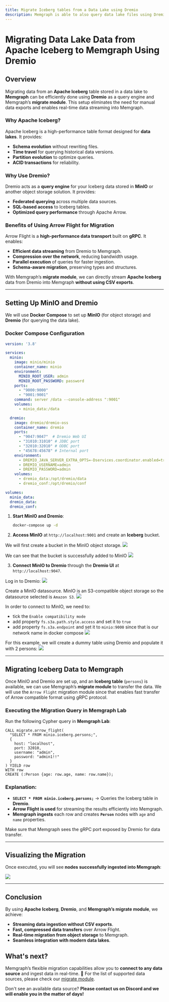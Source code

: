 ```yaml
---
title: Migrate Iceberg tables from a Data Lake using Dremio
description: Memgraph is able to also query data lake files using Dremio as the query engine. This allows for graph analytics on top of data lake storage for seamless enablement of new graph use cases on your data. 
---
```



# Migrating Data Lake Data from Apache Iceberg to Memgraph Using Dremio

## Overview
Migrating data from an **Apache Iceberg** table stored in a data lake to **Memgraph** can be efficiently done using **Dremio** as a query 
engine and Memgraph’s **migrate module**. This setup eliminates the need for manual data exports and enables real-time data streaming into Memgraph.

### Why Apache Iceberg?
Apache Iceberg is a high-performance table format designed for **data lakes**. It provides:
- **Schema evolution** without rewriting files.
- **Time travel** for querying historical data versions.
- **Partition evolution** to optimize queries.
- **ACID transactions** for reliability.

### Why Use Dremio?
Dremio acts as a **query engine** for your Iceberg data stored in **MinIO** or another object storage solution. It provides:
- **Federated querying** across multiple data sources.
- **SQL-based access** to Iceberg tables.
- **Optimized query performance** through Apache Arrow.

### Benefits of Using Arrow Flight for Migration
Arrow Flight is a **high-performance data transport** built on **gRPC**. It enables:
- **Efficient data streaming** from Dremio to Memgraph.
- **Compression over the network**, reducing bandwidth usage.
- **Parallel execution** of queries for faster ingestion.
- **Schema-aware migration**, preserving types and structures.

With Memgraph’s **migrate module**, we can directly stream **Apache Iceberg** data from Dremio into Memgraph **without using CSV exports**.

---

## Setting Up MinIO and Dremio
We will use **Docker Compose** to set up **MinIO** (for object storage) and **Dremio** (for querying the data lake).

### Docker Compose Configuration
```yaml
version: '3.8'

services:
  minio:
    image: minio/minio
    container_name: minio
    environment:
      MINIO_ROOT_USER: admin
      MINIO_ROOT_PASSWORD: password
    ports:
      - "9000:9000"
      - "9001:9001"
    command: server /data --console-address ":9001"
    volumes:
      - minio_data:/data

  dremio:
    image: dremio/dremio-oss
    container_name: dremio
    ports:
      - "9047:9047"  # Dremio Web UI
      - "31010:31010" # JDBC port
      - "32010:32010" # ODBC port
      - "45678:45678" # Internal port
    environment:
      - DREMIO_JAVA_SERVER_EXTRA_OPTS=-Dservices.coordinator.enabled=true -Dservices.executor.enabled=true
      - DREMIO_USERNAME=admin
      - DREMIO_PASSWORD=admin
    volumes:
      - dremio_data:/opt/dremio/data
      - dremio_conf:/opt/dremio/conf

volumes:
  minio_data:
  dremio_data:
  dremio_conf:
```

1. **Start MinIO and Dremio**:
   ```sh
   docker-compose up -d
   ```
2. **Access MinIO** at `http://localhost:9001` and create an **Iceberg** bucket.

We will first create a bucket in the MinIO object storage.
![](/pages/data-migration/migrate-from-datalake-using-dremio/create-minio-bucket.png)

We can see that the bucket is successfully added to MinIO
![](/pages/data-migration/migrate-from-datalake-using-dremio/observe-minio-bucket.png)

3. **Connect MinIO to Dremio** through the **Dremio UI** at `http://localhost:9047`.

Log in to Dremio:
![](/pages/data-migration/migrate-from-datalake-using-dremio/login-dremio.png)

Create a MinIO datasource. MinIO is an S3-compatible object storage so the datasource selected is `Amazon S3`.
![](/pages/data-migration/migrate-from-datalake-using-dremio/create-minio-datasource.png)

In order to connect to MinIO, we need to:
- tick the `Enable compatibility mode`
- add property `fs.s3a.path.style.access` and set it to `true`
- add property `fs.s3a.endpoint` and set it to `minio:9000` since that is our network name in docker compose
![](/pages/data-migration/migrate-from-datalake-using-dremio/additional-minio-datasource-options.png)

For this example, we will create a dummy table using Dremio and populate it with 2 persons:
![](/pages/data-migration/migrate-from-datalake-using-dremio/querying-in-dremio.png)


---

## Migrating Iceberg Data to Memgraph

Once MinIO and Dremio are set up, and an **Iceberg table** (`persons`) is available, 
we can use Memgraph’s **migrate module** to transfer the data. We will use the `Arrow Flight`
migration module since that enables fast transfer of Arrow compatible format using gRPC protocol.

### Executing the Migration Query in Memgraph Lab
Run the following Cypher query in **Memgraph Lab**:

```cypher
CALL migrate.arrow_flight(
  "SELECT * FROM minio.iceberg.persons;",
  {
    host: "localhost", 
    port: 32010, 
    username: "admin", 
    password: "admin1!!"
  }
) YIELD row
WITH row
CREATE (:Person {age: row.age, name: row.name});
```

### Explanation:
- **`SELECT * FROM minio.iceberg.persons;`** → Queries the Iceberg table in **Dremio**.
- **Arrow Flight is used** for streaming the results efficiently into Memgraph.
- **Memgraph ingests** each row and creates **`Person`** nodes with `age` and `name` properties.

Make sure that Memgraph sees the gRPC port exposed by Dremio for data transfer.

---

## Visualizing the Migration

Once executed, you will see **nodes successfully ingested into Memgraph**:

![](/pages/data-migration/migrate-from-datalake-using-dremio/migrate-from-dremio.png)

---

## Conclusion
By using **Apache Iceberg**, **Dremio**, and **Memgraph’s migrate module**, we achieve:
- **Streaming data ingestion without CSV exports**.
- **Fast, compressed data transfers** over Arrow Flight.
- **Real-time migration from object storage** to Memgraph.
- **Seamless integration with modern data lakes**.

## What's next?
Memgraph’s flexible migration capabilities allow you to **connect to any data source** and ingest data in real-time. 🚀
For the list of supported data sources, please check our [migrate module](/advanced-algorithms/available-algorithms/migrate).

Don't see an available data source? **Please contact us on Discord and we will enable you in the matter of days!**
